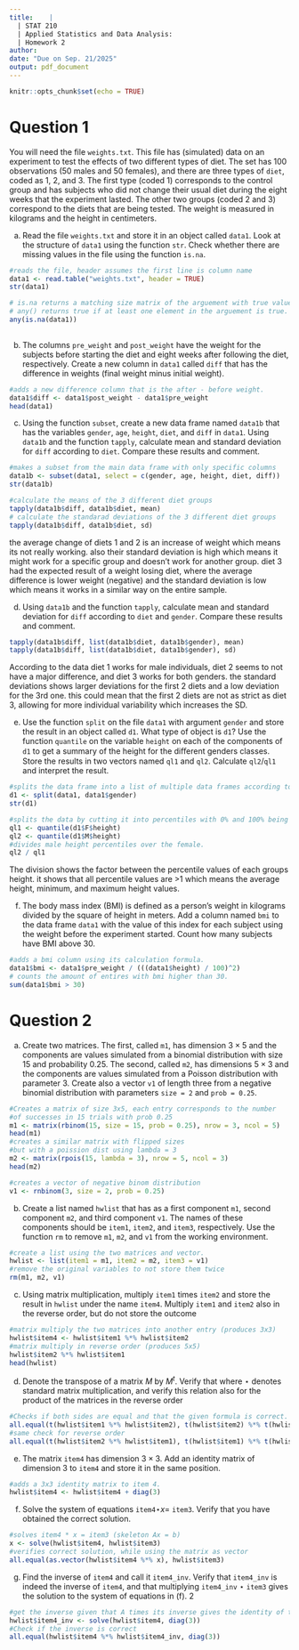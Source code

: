 ```yaml
---
title:    |
  | STAT 210
  | Applied Statistics and Data Analysis: 
  | Homework 2
author: 
date: "Due on Sep. 21/2025"
output: pdf_document
---
```




```r
knitr::opts_chunk$set(echo = TRUE)
```

\begin{center}
\color{red}You cannot use artificial intelligence tools to solve this homework.\\  \color{black}

\textbf{Show complete solutions to get full credit. Writing code is not enough to answer a question. Your comments are more important than the code. Do not write comments in chunks. Label your graphs appropriately}
\end{center}


\bigskip

# Question 1


You will need the file `weights.txt`.  This file has (simulated) data on an experiment to test the effects of two different types of diet. The set has 100 observations (50 males and 50 females), and there are three types of `diet`, coded as 1, 2, and 3. The first type (coded 1) corresponds to the control group and has subjects who did not change their usual diet during the eight weeks that the experiment lasted. The other two groups (coded 2 and 3) correspond to the diets that are being tested. The weight is measured in kilograms and the height in centimeters.


(a)  Read the file `weights.txt` and store it in an object called `data1`.  Look at the structure of `data1` using the function `str`. Check whether there are missing values in the file using the function `is.na`.

```r
#reads the file, header assumes the first line is column name
data1 <- read.table("weights.txt", header = TRUE) 
str(data1)

# is.na returns a matching size matrix of the arguement with true values for missing spots.
# any() returns true if at least one element in the arguement is true.   
any(is.na(data1))          
                      
```


(b)  The columns `pre_weight` and `post_weight` have the weight for the subjects before starting the diet and eight weeks after following the diet, respectively.  Create a new column in `data1` called `diff` that has the difference in weights (final weight minus initial weight).

```r
#adds a new difference column that is the after - before weight.
data1$diff <- data1$post_weight - data1$pre_weight  
head(data1)
```

(c) Using the function `subset`, create a new data frame named `data1b` that has the variables `gender`, `age`, `height`, `diet`, and `diff` in `data1`. Using `data1b` and the function `tapply`, calculate mean and standard deviation for `diff` according to `diet`. 
<!-- Call the vectors you obtain `diff.mean` and `diff.sd`.  -->
Compare these results and comment.

```r
#makes a subset from the main data frame with only specific columns
data1b <- subset(data1, select = c(gender, age, height, diet, diff)) 
str(data1b)

#calculate the means of the 3 different diet groups
tapply(data1b$diff, data1b$diet, mean) 
# calculate the standarad deviations of the 3 different diet groups
tapply(data1b$diff, data1b$diet, sd)    
```

the average change of diets 1 and 2 is an increase of weight which means its not really working.
also their standard deviation is high which means it might work for a specific group and doesn't work for another group.
diet 3 had the expected result of a weight losing diet, where the average difference is lower weight (negative) and the 
standard deviation is low which means it works in a similar way on the entire sample.

(d) Using `data1b`  and the function `tapply`, calculate mean and standard deviation for `diff` according to `diet` and `gender`. Compare these results and comment.

```r
tapply(data1b$diff, list(data1b$diet, data1b$gender), mean)
tapply(data1b$diff, list(data1b$diet, data1b$gender), sd)

```
According to the data diet 1 works for male individuals, diet 2 seems to not have a major difference, and diet 3 works for both genders.
the standard deviations shows larger deviations for the first 2 diets and a low deviation for the 3rd one.
this could mean that the first 2 diets are not as strict as diet 3, allowing for more individual variability which increases the SD.


(e) Use the function `split` on the file `data1` with argument `gender` and store the result in an object called `d1`. What type of object is `d1`? Use the function `quantile` on the variable `height` on each of the components of `d1` to get a summary of the height for the diﬀerent genders classes. Store the results in two vectors named `ql1` and `ql2`. Calculate `ql2`/`ql1` and interpret the result.

```r
#splits the data frame into a list of multiple data frames according to the number of gender options.
d1 <- split(data1, data1$gender) 
str(d1)

#splits the data by cutting it into percentiles with 0% and 100% being the minimum and maximum.
ql1 <- quantile(d1$F$height)
ql2 <- quantile(d1$M$height)
#divides male height percentiles over the female.
ql2 / ql1  
```

The division shows the factor between the percentile values of each groups height. it shows that all percentile values are >1 which means
the average height, minimum, and maximum height values.

(f)  The body mass index (BMI) is defined as a person’s weight in kilograms divided by the square of height in meters. Add a column named `bmi` to the data frame `data1` with the value of this index for each subject using the weight before the experiment started. Count how many subjects have BMI above 30.

```r
#adds a bmi column using its calculation formula.
data1$bmi <- data1$pre_weight / (((data1$height) / 100)^2) 
# counts the amount of entires with bmi higher than 30.
sum(data1$bmi > 30) 

```




# Question 2


(a) Create two matrices. The first, called `m1`, has dimension  $3\times 5$ and the components are values simulated from a binomial distribution with size 15 and probability 0.25. The second, called `m2`, has dimensions  $5\times 3$ and the components are values simulated from a Poisson distribution with parameter 3. Create also a vector `v1` of length three from a negative binomial distribution with parameters `size = 2` and `prob = 0.25`.

```r
#Creates a matrix of size 3x5, each entry corresponds to the number
#of successes in 15 trials with prob 0.25
m1 <- matrix(rbinom(15, size = 15, prob = 0.25), nrow = 3, ncol = 5)
head(m1)
#creates a similar matrix with flipped sizes 
#but with a poission dist using lambda = 3
m2 <- matrix(rpois(15, lambda = 3), nrow = 5, ncol = 3)
head(m2)

#creates a vector of negative binom distribution
v1 <- rnbinom(3, size = 2, prob = 0.25)

```

(b) Create a list named `hwlist` that has as a first component `m1`, second component `m2`, and third component `v1`. The names of these components should be `item1`, `item2`, and `item3`, respectively. Use the function `rm` to remove `m1`, `m2`, and `v1` from the working environment. 

```r
#create a list using the two matrices and vector.
hwlist <- list(item1 = m1, item2 = m2, item3 = v1)
#remove the original variables to not store them twice
rm(m1, m2, v1)

```

(c)  Using matrix multiplication, multiply `item1` times `item2` and store the result in `hwlist` under the name `item4`. Multiply `item1` and `item2` also in the reverse order, but do not store the outcome

```r
#matrix multiply the two matrices into another entry (produces 3x3)
hwlist$item4 <- hwlist$item1 %*% hwlist$item2
#matrix multiply in reverse order (produces 5x5)
hwlist$item2 %*% hwlist$item1
head(hwlist)
```

(d) Denote the transpose of a matrix $M$ by $M^t$. Verify that
\begin{center}
(\texttt{item1}$\star$\texttt{item2})$^t$ = (\texttt{item2})$^t$ $\star$ (\texttt{item1})$^t$
\end{center}
where $\star$ denotes standard matrix multiplication, and verify this relation also for the product of the
matrices in the reverse order

```r
#Checks if both sides are equal and that the given formula is correct.
all.equal(t(hwlist$item1 %*% hwlist$item2), t(hwlist$item2) %*% t(hwlist$item1))
#same check for reverse order
all.equal(t(hwlist$item2 %*% hwlist$item1), t(hwlist$item1) %*% t(hwlist$item2))
```

(e) The matrix `item4` has dimension $3 \times 3$. Add an identity matrix of dimension 3 to `item4` and store it in the same position. 

```r
#adds a 3x3 identity matrix to item 4.
hwlist$item4 <- hwlist$item4 + diag(3)
```

(f) Solve the system of equations `item4`$\star x =$ `item3`. Verify that you have obtained the correct solution.

```r
#solves item4 * x = item3 (skeleton Ax = b)
x <- solve(hwlist$item4, hwlist$item3)
#verifies correct solution, while using the matrix as vector
all.equal(as.vector(hwlist$item4 %*% x), hwlist$item3)
```

(g) Find the inverse of `item4` and call it `item4_inv`. Verify that `item4_inv` is indeed the inverse of `item4`, and that multiplying `item4_inv` $\star$ `item3` gives the solution to the system of equations in (f).
2

```r
#get the inverse given that A times its inverse gives the identity of that size.
hwlist$item4_inv <- solve(hwlist$item4, diag(3))
#Check if the inverse is correct
all.equal(hwlist$item4 %*% hwlist$item4_inv, diag(3))
```



